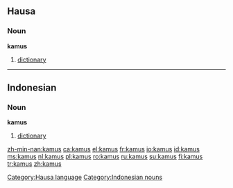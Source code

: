 ==Hausa==
===Noun===
'''kamus'''
# [[dictionary]]

[[Category:Hausa language]]

----

==Indonesian==
===Noun===
'''kamus'''
# [[dictionary]]

[[Category:Indonesian nouns]]

[[zh-min-nan:kamus]]
[[ca:kamus]]
[[el:kamus]]
[[fr:kamus]]
[[io:kamus]]
[[id:kamus]]
[[ms:kamus]]
[[nl:kamus]]
[[pl:kamus]]
[[ro:kamus]]
[[ru:kamus]]
[[su:kamus]]
[[fi:kamus]]
[[tr:kamus]]
[[zh:kamus]]